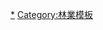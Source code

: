 {{Navbox
| name =紙製品
| title = 紙製品
| state = {{{state|}}}
| listclass = hlist

|group1 = 容器
| list1 =
* [[盒子]]
* [[瓦楞紙盒]]
* [[煙標]]
* [[咖啡杯套]]
* [[封套]]
* {{le|外帶盒|Oyster pail}}
* [[纸袋]]
* [[紙板]]
* [[紙杯]]

|group2 = [[衛生]]
| list2 =
* [[面紙]]
* [[餐巾]]
* [[擦手紙]]
* [[衛生紙]]
* [[濕巾|濕紙巾]]

|group3 = [[文具]]
| list3 =
* [[連續報表紙]]
* [[問候卡|賀卡]]
* [[卡片分類法|索引卡]]
* [[书信]]
* {{le|马尼拉文件夹|Manila folder}}
* [[邮票]]
* [[明信片]]
* [[便利貼]]

|group4 = [[金融]]
| list4 =
* [[紙幣]]
* [[名片]]
* [[優惠券]]
* {{le|預付卡|Pay card}}
* [[存摺|-{zh-hans:存折; zh-hant:存摺;}-]]
* [[出勤卡]]

|group5 = 裝飾
| list5 =
* {{tsl|en|Ingrain wallpaper}}
* [[壁紙]]

|group6 = 知識傳播
| list6 =
* [[图书]]
* [[報紙]]
* [[杂志]]
* [[相片]]
* [[新聞紙]]
* [[小冊子]]
* [[銅版紙]]
* [[感熱紙]]
* [[字典纸]]

|group7 = [[娛樂]]
| list7 =
* [[碎紙片]]
* [[摺紙]]
* {{le|紙玩具|Paper toys}}
* [[遊戲牌]]
** [[扑克牌]]

|group8 = 其他
| list8 =
* [[杯墊]]
* [[表單]]
* [[砂紙]]
* [[防偽紙]]
* [[牛皮紙]]
* [[碳式複寫紙]]
* [[水彩紙]]
* [[原稿紙]]
** [[漫畫原稿紙]]
* [[濾紙]]
** [[咖啡濾紙]]
* [[捕蠅紙]]
* [[蟑螂屋]]
}}<noinclude>
{{Documentation}}

[[Category:纸制品|*]]
[[Category:林業模板]]
</noinclude>